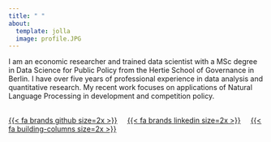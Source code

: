 ```yaml
---
title: " "
about:
  template: jolla
  image: profile.JPG
---
```


I am an economic researcher and trained data scientist with a MSc degree in Data Science for Public Policy from the Hertie School of Governance in Berlin. I have over five years of professional experience in data analysis and quantitative research. My recent work focuses on applications of Natural Language Processing in development and competition policy. 
<br><br>

<a href="https://github.com/janinepdevera">{{< fa brands github size=2x >}}</a> &nbsp;&nbsp;&nbsp;
<a href="https://www.linkedin.com/in/janinepdevera/">{{< fa brands linkedin size=2x >}}</a> &nbsp;&nbsp;&nbsp;
<a href="https://www.hertie-school.org/en/cv-books/cv-book-2023/cv-book/student/de-vera">{{< fa building-columns size=2x >}}</a> 
